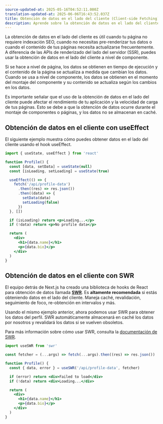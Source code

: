 ```yaml
---
source-updated-at: 2025-05-16T04:52:11.000Z
translation-updated-at: 2025-06-06T16:43:52.037Z
title: Obtención de datos en el lado del cliente (Client-side Fetching)
description: Aprende sobre la obtención de datos en el lado del cliente y cómo usar SWR, una biblioteca de hooks de React para obtener datos que maneja caché, revalidación, seguimiento de foco, re-obtención en intervalos y más.
---
```


La obtención de datos en el lado del cliente es útil cuando tu página no requiere indexación SEO, cuando no necesitas pre-renderizar tus datos o cuando el contenido de tus páginas necesita actualizarse frecuentemente. A diferencia de las APIs de renderizado del lado del servidor (SSR), puedes usar la obtención de datos en el lado del cliente a nivel de componente.

Si se hace a nivel de página, los datos se obtienen en tiempo de ejecución y el contenido de la página se actualiza a medida que cambian los datos. Cuando se usa a nivel de componente, los datos se obtienen en el momento del montaje del componente y su contenido se actualiza según los cambios en los datos.

Es importante señalar que el uso de la obtención de datos en el lado del cliente puede afectar el rendimiento de tu aplicación y la velocidad de carga de tus páginas. Esto se debe a que la obtención de datos ocurre durante el montaje de componentes o páginas, y los datos no se almacenan en caché.

## Obtención de datos en el cliente con useEffect

El siguiente ejemplo muestra cómo puedes obtener datos en el lado del cliente usando el hook useEffect.

```jsx
import { useState, useEffect } from 'react'

function Profile() {
  const [data, setData] = useState(null)
  const [isLoading, setLoading] = useState(true)

  useEffect(() => {
    fetch('/api/profile-data')
      .then((res) => res.json())
      .then((data) => {
        setData(data)
        setLoading(false)
      })
  }, [])

  if (isLoading) return <p>Loading...</p>
  if (!data) return <p>No profile data</p>

  return (
    <div>
      <h1>{data.name}</h1>
      <p>{data.bio}</p>
    </div>
  )
}
```

## Obtención de datos en el cliente con SWR

El equipo detrás de Next.js ha creado una biblioteca de hooks de React para obtención de datos llamada [**SWR**](https://swr.vercel.app/). Es **altamente recomendada** si estás obteniendo datos en el lado del cliente. Maneja caché, revalidación, seguimiento de foco, re-obtención en intervalos y más.

Usando el mismo ejemplo anterior, ahora podemos usar SWR para obtener los datos del perfil. SWR automáticamente almacenará en caché los datos por nosotros y revalidará los datos si se vuelven obsoletos.

Para más información sobre cómo usar SWR, consulta la [documentación de SWR](https://swr.vercel.app/docs/getting-started).

```jsx
import useSWR from 'swr'

const fetcher = (...args) => fetch(...args).then((res) => res.json())

function Profile() {
  const { data, error } = useSWR('/api/profile-data', fetcher)

  if (error) return <div>Failed to load</div>
  if (!data) return <div>Loading...</div>

  return (
    <div>
      <h1>{data.name}</h1>
      <p>{data.bio}</p>
    </div>
  )
}
```